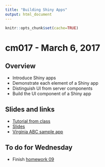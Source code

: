 ```yaml
---
title: "Building Shiny Apps"
output: html_document
---
```


```r
knitr::opts_chunk$set(cache=TRUE)
```

# cm017 - March 6, 2017

## Overview

* Introduce Shiny apps
* Demonstrate each element of a Shiny app
* Distinguish UI from server components
* Build the UI component of a Shiny app

## Slides and links

* [Tutorial from class](shiny001_abc.html)
* [Slides](extras/cm017_slides.html)
* [Virginia ABC sample app](https://bensoltoff.shinyapps.io/cfss-abc/)

## To do for Wednesday

* Finish [homework 09](hw09-text_analysis.html)
